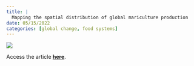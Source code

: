 ```yaml
---
title: |
  Mapping the spatial distribution of global mariculture production
date: 05/15/2022
categories: [global change, food systems]
---
```


![](clawson-et-al2022.jpg)

Access the article [**here**](https://doi.org/10.1016/j.aquaculture.2022.738066).
